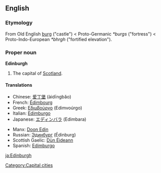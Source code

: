 ==English==
===Etymology===
From Old English [[burg]] ("castle") < Proto-Germanic ''*burgs'' ("fortress") < Proto-Indo-European ''*bhrgh'' ("fortified elevation").

===Proper noun===
{{wikipedia}}
'''Edinburgh'''

# The capital of [[Scotland]].

====Translations====
{{top}}
*Chinese: [[爱丁堡]] (àidīngbăo)
*French: [[Édimbourg]]
*Greek: [[Εδιμβούργο]] (Edimvoúrgo) {{n}}
*Italian: [[Edimburgo]] {{f}}
*Japanese: [[エディンバラ]] (Edimbara)
{{mid}}
*Manx: [[Doon Edin]]
*Russian: [[Эдинбург]] (Édinburg) {{m}}
*Scottish Gaelic: [[Dùn Éideann]]
*Spanish: [[Edimburgo]] {{m}}
{{bottom}}

[[Category:Capital cities]]

[[ja:Edinburgh]]